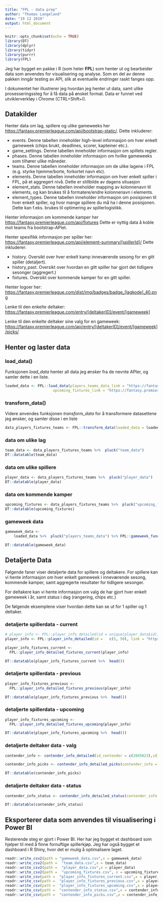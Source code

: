 ```yaml
---
title: "FPL - data prep"
author: "Thomas Langeland"
date: "19 12 2019"
output: html_document
---
```


```r
knitr::opts_chunk$set(echo = TRUE)
library(DT)
library(dplyr)
library(tidyr)
library(purrr)
library(FPL)
```

Jeg har bygget en pakke i R (som heter **FPL**) som henter ut og bearbeider data som anvendes for visualisering og analyse.
Som en del av denne pakken inngår testing av API, slik at eventuelle endringer raskt fanges opp.

I dokumentet her illustrerer jeg hvordan jeg henter ut data, samt ulike prosesseringssteg for å få data på ønsket format. 
Data er funnet ved utviklerverktøy i Chrome (CTRL+Shift+I). 

## Datakilder

Henter data om lag, spillere og ulike gameweeks her <https://fantasy.premierleague.com/api/bootstrap-static/>.
Dette inkluderer:

- events. Denne tabellen inneholder high-level informasjon om hver enkelt gameweek (chips brukt, deadlines, scorer, kapteiner etc.).
- game_settings. Denne tabellen inneholder informasjon om spillets regler.
- phases. Denne tabellen inneholder informasjon om hvilke gameweeks som tilhører ulike måneder.
- teams. Denne tabellen inneholder informasjon om de ulike lagene i FPL (e.g. styrke hjemme/borte, forkortet navn etc).
- elements. Denne tabellen inneholder informasjon om hver enkelt spiller i FPL, på et aggregert nivå. Dette er stillbilde av dagens situasjon
- element_stats. Denne tabellen inneholder mapping av kolonnenavn til elements, og kan brukes til å formatere/endre kolonnenavn i elements. 
- element_types. Denne tabellen inneholder informasjon om posisjonen til hver enkelt spiller, og hvor mange spillere du må ha i denne posisjonen. Dette kan f.eks. brukes til optimering av spillerlogistikk. 

Henter informasjon om kommende kamper her <https://fantasy.premierleague.com/api/fixtures>
Dette er nyttig data å koble mot teams fra bootstrap-APIet. 

Henter spesifikk informasjon per spiller her:
<https://fantasy.premierleague.com/api/element-summary/[spillerId]/>
Dette inkluderer:

- history. Oversikt over hver enkelt kamp inneværende sesong for en gitt spiller (detaljert). 
- history_past. Oversikt over hvordan en gitt spiller har gjort det tidligere sesonger (aggregert.)
- fixtures. Oversikt over kommende kamper for en gitt spiller. 

Henter logoer her:
<https://fantasy.premierleague.com/dist/img/badges/badge_[lagkode]_40.png>

Lenke til den enkelte deltaker:
<https://fantasy.premierleague.com/entry/[deltakerID]/event/[gameweek]>

Lenke til den enkelte deltaker sine valg for en gameweek:
<https://fantasy.premierleague.com/api/entry/[deltakerID]/event/[gameweek]/picks/>


## Henter og laster data {.tabset .tabset-fade .tabset-pills}

### load_data()
Funksjonen *load_data* henter all data jeg ønsker fra de nevnte APIer, og samler dette i en liste.

```r
loaded_data <- FPL::load_data(players_teams_data_link = "https://fantasy.premierleague.com/api/bootstrap-static/",
                      upcoming_fixtures_link = "https://fantasy.premierleague.com/api/fixtures")
```

### transform_data()
Videre anvendes funksjonen *transform_data* for å transformere datasettene jeg ønsker, og samler disse i en liste
```r
data_players_fixtures_teams <- FPL::transform_data(loaded_data = loaded_data, link_users = "https://fantasy.premierleague.com/entry/")
```

### data om ulike lag
```r
team_data <- data_players_fixtures_teams %>%  pluck("team_data") 
DT::datatable(team_data)
```

### data om ulike spillere
```r
player_data <- data_players_fixtures_teams %>%  pluck("player_data")
DT::datatable(player_data)
```

### data om kommende kamper
```r
upcoming_fixtures <- data_players_fixtures_teams %>%  pluck("upcoming_fixtures")
DT::datatable(upcoming_fixtures)
```

### gameweek data

```r
gameweek_data <-
    loaded_data %>%  pluck("players_teams_data") %>% FPL::gameweek_functions(players_teams_data = ., link_users = "https://fantasy.premierleague.com/entry/")

DT::datatable(gameweek_data)
``` 

## Detaljerte Data {.tabset .tabset-fade .tabset-pills}
Følgende faner viser detaljerte data for spillere og deltakere. 
For spillere kan vi hente informasjon om hver enkelt gameweek i inneværende sesong, kommende kamper, samt aggregerte resultater for tidligere sesonger. 

For deltakere kan vi hente informasjon om valg de har gjort hver enkelt gameweek i år, samt status i dag (rangering, chips etc.)

De følgende eksemplene viser hvordan dette kan se ut for 1 spiller og 1 deltaker. 

### detaljerte spillerdata - current
```r
# player_info <- FPL::player_info_detailed(id = unique(player_data$id), link = "https://fantasy.premierleague.com/api/element-summary/")
player_info <- FPL::player_info_detailed(id =   c(5, 50), link = "https://fantasy.premierleague.com/api/element-summary/")

player_info_fixtures_current <-
  FPL::player_info_detailed_fixtures_current(player_info)

DT::datatable(player_info_fixtures_current %>%  head())

```

### detaljerte spillerdata - previous
```r

player_info_fixtures_previous <-
  FPL::player_info_detailed_fixtures_previous(player_info)

DT::datatable(player_info_fixtures_previous %>%  head())


```

### detaljerte spillerdata - upcoming
```r

player_info_fixtures_upcoming <-
  FPL::player_info_detailed_fixtures_upcoming(player_info)

DT::datatable(player_info_fixtures_upcoming %>%  head())

```

### detaljerte deltaker data - valg
```r
contender_info <- contender_info_detailed(id_contender = c(2045023),id_gameweek = c(1), link = "https://fantasy.premierleague.com/api/entry/")

contender_info_picks <- contender_info_detailed_picks(contender_info = contender_info)

DT::datatable(contender_info_picks)
``` 

### detaljerte deltaker data - status
```r

contender_info_status <- contender_info_detailed_status(contender_info = contender_info)

DT::datatable(contender_info_status)


``` 


## Eksporterer data som anvendes til visualisering i Power BI
Resterende steg er gjort i Power BI.
Her har jeg bygget et dashboard som hjelper til med å finne fornuftige spillerkjøp.
Jeg har også bygget et dashboard i R Shiny, hvor det er mulig å optimalisere laget.

```r
readr::write_csv2(path = "gameweek_data.csv",x = gameweek_data)
readr::write_csv2(path =  "team_data.csv",x = team_data)
readr::write_csv2(path =  "player_data.csv",x = player_data)
readr::write_csv2(path =  "upcoming_fixtures.csv", x = upcoming_fixtures)
readr::write_csv(path =  "player_info_fixtures_current.csv",x = player_info_fixtures_current)
readr::write_csv(path =  "player_info_fixtures_previous.csv",x = player_info_fixtures_previous)
readr::write_csv(path =  "player_info_fixtures_upcoming.csv",x = player_info_fixtures_upcoming)
readr::write_csv(path =  "contender_info_status.csv",x = contender_info_status)
readr::write_csv(path =  "contender_info_picks.csv",x = contender_info_picks)
```


